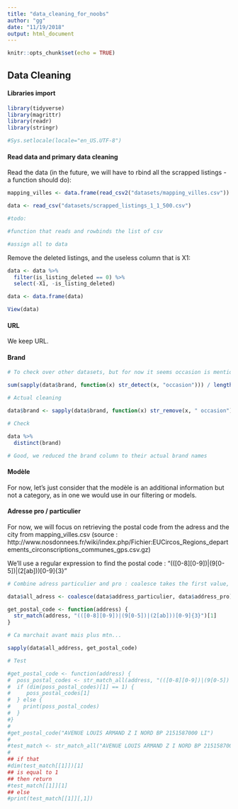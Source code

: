 ```yaml
---
title: "data_cleaning_for_noobs"
author: "gg"
date: "11/19/2018"
output: html_document
---
```


```r
knitr::opts_chunk$set(echo = TRUE)
```

## Data Cleaning

#### Libraries import
```r
library(tidyverse)
library(magrittr)
library(readr)
library(stringr)

#Sys.setlocale(locale="en_US.UTF-8")
```

#### Read data and primary data cleaning

Read the data (in the future, we will have to rbind all the scrapped listings - a function should do):

```r
mapping_villes <- data.frame(read_csv2("datasets/mapping_villes.csv"))

data <- read_csv("datasets/scrapped_listings_1_1_500.csv")

#todo:

#function that reads and rowbinds the list of csv

#assign all to data
```

Remove the deleted listings, and the useless column that is X1:

```r
data <- data %>% 
  filter(is_listing_deleted == 0) %>% 
  select(-X1, -is_listing_deleted)

data <- data.frame(data)
```

```r
View(data)
```

#### URL

We keep URL.

#### Brand

```r

# To check over other datasets, but for now it seems occasion is mentioned every time, so let's just remove it

sum(sapply(data$brand, function(x) str_detect(x, "occasion"))) / length(data$brand)

# Actual cleaning

data$brand <- sapply(data$brand, function(x) str_remove(x, " occasion")[1], USE.NAMES = F)

# Check

data %>% 
  distinct(brand)

# Good, we reduced the brand column to their actual brand names
```

#### Modèle

For now, let's just consider that the modèle is an additional information but not a category, as in one we would use in our filtering or models.

#### Adresse pro / particulier

For now, we will focus on retrieving the postal code from the adress and the city from mapping_villes.csv (source : http://www.nosdonnees.fr/wiki/index.php/Fichier:EUCircos_Regions_departements_circonscriptions_communes_gps.csv.gz)

We'll use a regular expression to find the postal code : "(([0-8][0-9])|(9[0-5])|(2[ab]))[0-9]{3}"


```r
# Combine adress particulier and pro : coalesce takes the first value, but if null, imputes the second value

data$all_adress <- coalesce(data$address_particulier, data$address_pro)

get_postal_code <- function(address) {
  str_match(address, "(([0-8][0-9])|(9[0-5])|(2[ab]))[0-9]{3}")[1]
}

# Ca marchait avant mais plus mtn...

sapply(data$all_address, get_postal_code)

# Test

#get_postal_code <- function(address) {
#  poss_postal_codes <- str_match_all(address, "(([0-8][0-9])|(9[0-5])|(2[ab]))[0-9]{3}")[[1]][,1]
#  if (dim(poss_postal_codes)[1] == 1) {
#     poss_postal_codes[1]
#  } else {
#    print(poss_postal_codes)
#  }
#}
#
#get_postal_code("AVENUE LOUIS ARMAND Z I NORD BP 2151587000 LI")
#
#test_match <- str_match_all("AVENUE LOUIS ARMAND Z I NORD BP 2151587000 LI", #"(([0-8][0-9])|(9[0-5])|(2[ab]))[0-9]{3}")
#
## if that
#dim(test_match[[1]])[1]
## is equal to 1
## then return
#test_match[[1]][1]
## else
#print(test_match[[1]][,1])
```

